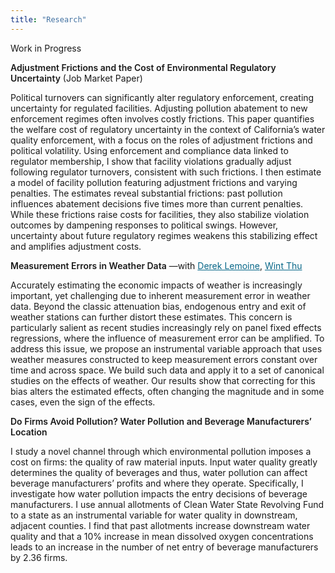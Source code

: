 ```yaml
---
title: "Research"
---
```


::: custom-title
Work in Progress
:::

[Adjustment Frictions and the Cost of Environmental Regulatory Uncertainty]{style="font-weight: 600;"} (Job Market Paper)

::: abstract
Political turnovers can significantly alter regulatory enforcement, creating uncertainty for regulated facilities. Adjusting pollution abatement to new enforcement regimes often involves costly frictions. This paper quantifies the welfare cost of regulatory uncertainty in the context of California's water quality enforcement, with a focus on the roles of adjustment frictions and political volatility. Using enforcement and compliance data linked to regulator membership, I show that facility violations gradually adjust following regulator turnovers, consistent with such frictions. I then estimate a model of facility pollution featuring adjustment frictions and varying penalties. The estimates reveal substantial frictions: past pollution influences abatement decisions five times more than current penalties. While these frictions raise costs for facilities, they also stabilize violation outcomes by dampening responses to political swings. However, uncertainty about future regulatory regimes weakens this stabilizing effect and amplifies adjustment costs.
:::

[Measurement Errors in Weather Data]{style="font-weight: 600;"} ---with [Derek Lemoine](https://www.dereklemoine.com/){style="color: #086788;"}, [Wint Thu](https://wintmthu.org/){style="color: #086788;"}

::: abstract
Accurately estimating the economic impacts of weather is increasingly important, yet challenging due to inherent measurement error in weather data. Beyond the classic attenuation bias, endogenous entry and exit of weather stations can further distort these estimates. This concern is particularly salient as recent studies increasingly rely on panel fixed effects regressions, where the influence of measurement error can be amplified. To address this issue, we propose an instrumental variable approach that uses weather measures constructed to keep measurement errors constant over time and across space. We build such data and apply it to a set of canonical studies on the effects of weather. Our results show that correcting for this bias alters the estimated effects, often changing the magnitude and in some cases, even the sign of the effects.
:::

[Do Firms Avoid Pollution? Water Pollution and Beverage Manufacturers' Location]{style="font-weight: 600;"}

::: abstract
I study a novel channel through which environmental pollution imposes a cost on firms: the quality of raw material inputs. Input water quality greatly determines the quality of beverages and thus, water pollution can affect beverage manufacturers’ profits and where they operate. Specifically, I investigate how water pollution impacts the entry decisions of beverage manufacturers. I use annual allotments of Clean Water State Revolving Fund to a state as an instrumental variable for water quality in downstream, adjacent counties. I find that past allotments increase downstream water quality and that a 10% increase in mean dissolved oxygen concentrations leads to an increase in the number of net entry of beverage manufacturers by 2.36 firms.
:::